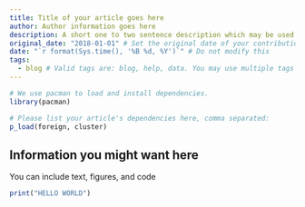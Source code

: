 ```yaml
---
title: Title of your article goes here
author: Author information goes here
description: A short one to two sentence description which may be used to characterize your article.
original_date: "2018-01-01" # Set the original date of your contribution in YYYY-MM-DD format here.
date: "`r format(Sys.time(), '%B %d, %Y')`" # Do not modify this
tags:
  - blog # Valid tags are: blog, help, data. You may use multiple tags for a post
---
```


```r
# We use pacman to load and install dependencies.
library(pacman)

# Please list your article's dependencies here, comma separated:
p_load(foreign, cluster)
```

## Information you might want here

You can include text, figures, and code

```r
print("HELLO WORLD")
```
